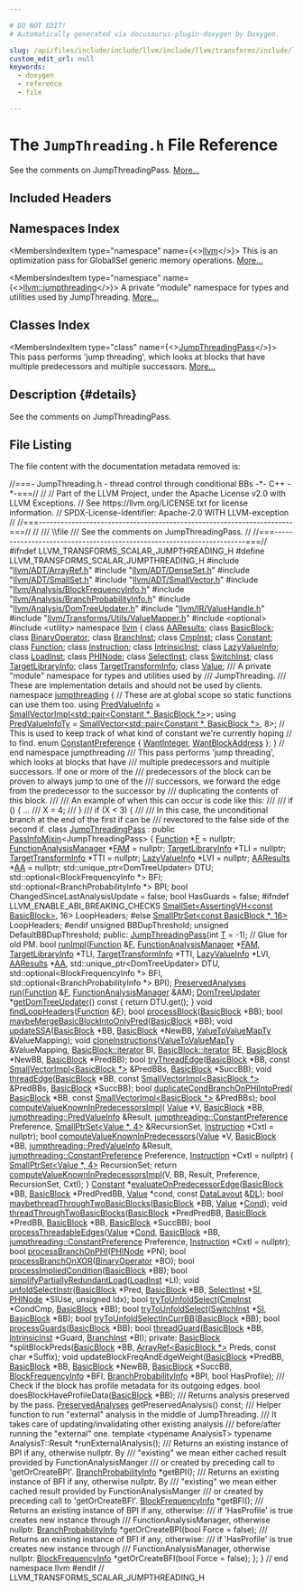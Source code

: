 ```yaml
---

# DO NOT EDIT!
# Automatically generated via docusaurus-plugin-doxygen by Doxygen.

slug: /api/files/include/include/llvm/include/llvm/transforms/include/llvm/transforms/scalar/jumpthreading-h
custom_edit_url: null
keywords:
  - doxygen
  - reference
  - file

---
```





# The `JumpThreading.h` File Reference

<DoxygenPage pluginConfig={pluginConfig}>

See the comments on JumpThreadingPass. <a href="#details">More...</a>

## Included Headers

<IncludesList>
<IncludesListItem
  filePath="llvm/ADT/ArrayRef.h"
  permalink="/docs/api/files/include/include/llvm/include/llvm/adt/arrayref-h"
  isLocal="true" />
<IncludesListItem
  filePath="llvm/ADT/DenseSet.h"
  permalink="/docs/api/files/include/include/llvm/include/llvm/adt/denseset-h"
  isLocal="true" />
<IncludesListItem
  filePath="llvm/ADT/SmallSet.h"
  permalink="/docs/api/files/include/include/llvm/include/llvm/adt/smallset-h"
  isLocal="true" />
<IncludesListItem
  filePath="llvm/ADT/SmallVector.h"
  permalink="/docs/api/files/include/include/llvm/include/llvm/adt/smallvector-h"
  isLocal="true" />
<IncludesListItem
  filePath="llvm/Analysis/BlockFrequencyInfo.h"
  permalink="/docs/api/files/include/include/llvm/include/llvm/analysis/blockfrequencyinfo-h"
  isLocal="true" />
<IncludesListItem
  filePath="llvm/Analysis/BranchProbabilityInfo.h"
  permalink="/docs/api/files/include/include/llvm/include/llvm/analysis/branchprobabilityinfo-h"
  isLocal="true" />
<IncludesListItem
  filePath="llvm/Analysis/DomTreeUpdater.h"
  permalink="/docs/api/files/include/include/llvm/include/llvm/analysis/domtreeupdater-h"
  isLocal="true" />
<IncludesListItem
  filePath="llvm/IR/ValueHandle.h"
  permalink="/docs/api/files/include/include/llvm/include/llvm/ir/valuehandle-h"
  isLocal="true" />
<IncludesListItem
  filePath="llvm/Transforms/Utils/ValueMapper.h"
  permalink="/docs/api/files/include/include/llvm/include/llvm/transforms/include/llvm/transforms/utils/valuemapper-h"
  isLocal="true" />
<IncludesListItem
  filePath="optional"
  permalink=""
  isLocal="false" />
<IncludesListItem
  filePath="utility"
  permalink=""
  isLocal="false" />
</IncludesList>

## Namespaces Index

<MembersIndex>

<MembersIndexItem
  type="namespace"
  name={<><a href="/docs/api/namespaces/llvm">llvm</a></>}>
This is an optimization pass for GlobalISel generic memory operations. <a href="/docs/api/namespaces/llvm/#details">More...</a>
</MembersIndexItem>

<MembersIndexItem
  type="namespace"
  name={<><a href="/docs/api/namespaces/llvm/jumpthreading">llvm::jumpthreading</a></>}>
A private &quot;module&quot; namespace for types and utilities used by JumpThreading. <a href="/docs/api/namespaces/llvm/jumpthreading/#details">More...</a>
</MembersIndexItem>

</MembersIndex>

## Classes Index

<MembersIndex>

<MembersIndexItem
  type="class"
  name={<><a href="/docs/api/classes/llvm/jumpthreadingpass">JumpThreadingPass</a></>}>
This pass performs &#39;jump threading&#39;, which looks at blocks that have multiple predecessors and multiple successors. <a href="/docs/api/classes/llvm/jumpthreadingpass/#details">More...</a>
</MembersIndexItem>

</MembersIndex>

## Description {#details}

See the comments on JumpThreadingPass.

## File Listing

The file content with the documentation metadata removed is:

<ProgramListing>

<Link id="l00001" /><CodeLine lineNumber="1"><Highlight kind="comment">//===- JumpThreading.h - thread control through conditional BBs -&#42;- C++ -&#42;-===//</Highlight><Highlight kind="normal"></Highlight></CodeLine>
<Link id="l00002" /><CodeLine lineNumber="2"><Highlight kind="normal"></Highlight><Highlight kind="comment">//</Highlight><Highlight kind="normal"></Highlight></CodeLine>
<Link id="l00003" /><CodeLine lineNumber="3"><Highlight kind="normal"></Highlight><Highlight kind="comment">// Part of the LLVM Project, under the Apache License v2.0 with LLVM Exceptions.</Highlight><Highlight kind="normal"></Highlight></CodeLine>
<Link id="l00004" /><CodeLine lineNumber="4"><Highlight kind="normal"></Highlight><Highlight kind="comment">// See https://llvm.org/LICENSE.txt for license information.</Highlight><Highlight kind="normal"></Highlight></CodeLine>
<Link id="l00005" /><CodeLine lineNumber="5"><Highlight kind="normal"></Highlight><Highlight kind="comment">// SPDX-License-Identifier: Apache-2.0 WITH LLVM-exception</Highlight><Highlight kind="normal"></Highlight></CodeLine>
<Link id="l00006" /><CodeLine lineNumber="6"><Highlight kind="normal"></Highlight><Highlight kind="comment">//</Highlight><Highlight kind="normal"></Highlight></CodeLine>
<Link id="l00007" /><CodeLine lineNumber="7"><Highlight kind="normal"></Highlight><Highlight kind="comment">//===----------------------------------------------------------------------===//</Highlight><Highlight kind="normal"></Highlight></CodeLine>
<Link id="l00008" /><CodeLine lineNumber="8"><Highlight kind="normal"></Highlight><Highlight kind="comment">//</Highlight><Highlight kind="comment"></Highlight></CodeLine>
<Link id="l00009" /><CodeLine lineNumber="9"><Highlight kind="comment">/// \\file</Highlight></CodeLine>
<Link id="l00010" /><CodeLine lineNumber="10"><Highlight kind="comment">/// See the comments on JumpThreadingPass.</Highlight><Highlight kind="normal"></Highlight></CodeLine>
<Link id="l00011" /><CodeLine lineNumber="11"><Highlight kind="normal"></Highlight><Highlight kind="comment">//</Highlight><Highlight kind="normal"></Highlight></CodeLine>
<Link id="l00012" /><CodeLine lineNumber="12"><Highlight kind="normal"></Highlight><Highlight kind="comment">//===----------------------------------------------------------------------===//</Highlight><Highlight kind="normal"></Highlight></CodeLine>
<Link id="l00013" /><CodeLine lineNumber="13"><Highlight kind="normal"></Highlight></CodeLine>
<Link id="l00014" /><CodeLine lineNumber="14"><Highlight kind="normal"></Highlight><Highlight kind="preprocessor">#ifndef LLVM&#95;TRANSFORMS&#95;SCALAR&#95;JUMPTHREADING&#95;H</Highlight><Highlight kind="normal"></Highlight></CodeLine>
<Link id="l00015" /><CodeLine lineNumber="15"><Highlight kind="normal"></Highlight><Highlight kind="preprocessor">#define LLVM&#95;TRANSFORMS&#95;SCALAR&#95;JUMPTHREADING&#95;H</Highlight><Highlight kind="normal"></Highlight></CodeLine>
<Link id="l00016" /><CodeLine lineNumber="16"><Highlight kind="normal"></Highlight></CodeLine>
<Link id="l00017" /><CodeLine lineNumber="17"><Highlight kind="normal"></Highlight><Highlight kind="preprocessor">#include &quot;<a href="/docs/api/files/include/include/llvm/include/llvm/adt/arrayref-h">llvm/ADT/ArrayRef.h</a>&quot;</Highlight><Highlight kind="normal"></Highlight></CodeLine>
<Link id="l00018" /><CodeLine lineNumber="18"><Highlight kind="normal"></Highlight><Highlight kind="preprocessor">#include &quot;<a href="/docs/api/files/include/include/llvm/include/llvm/adt/denseset-h">llvm/ADT/DenseSet.h</a>&quot;</Highlight><Highlight kind="normal"></Highlight></CodeLine>
<Link id="l00019" /><CodeLine lineNumber="19"><Highlight kind="normal"></Highlight><Highlight kind="preprocessor">#include &quot;<a href="/docs/api/files/include/include/llvm/include/llvm/adt/smallset-h">llvm/ADT/SmallSet.h</a>&quot;</Highlight><Highlight kind="normal"></Highlight></CodeLine>
<Link id="l00020" /><CodeLine lineNumber="20"><Highlight kind="normal"></Highlight><Highlight kind="preprocessor">#include &quot;<a href="/docs/api/files/include/include/llvm/include/llvm/adt/smallvector-h">llvm/ADT/SmallVector.h</a>&quot;</Highlight><Highlight kind="normal"></Highlight></CodeLine>
<Link id="l00021" /><CodeLine lineNumber="21"><Highlight kind="normal"></Highlight><Highlight kind="preprocessor">#include &quot;<a href="/docs/api/files/include/include/llvm/include/llvm/analysis/blockfrequencyinfo-h">llvm/Analysis/BlockFrequencyInfo.h</a>&quot;</Highlight><Highlight kind="normal"></Highlight></CodeLine>
<Link id="l00022" /><CodeLine lineNumber="22"><Highlight kind="normal"></Highlight><Highlight kind="preprocessor">#include &quot;<a href="/docs/api/files/include/include/llvm/include/llvm/analysis/branchprobabilityinfo-h">llvm/Analysis/BranchProbabilityInfo.h</a>&quot;</Highlight><Highlight kind="normal"></Highlight></CodeLine>
<Link id="l00023" /><CodeLine lineNumber="23"><Highlight kind="normal"></Highlight><Highlight kind="preprocessor">#include &quot;<a href="/docs/api/files/include/include/llvm/include/llvm/analysis/domtreeupdater-h">llvm/Analysis/DomTreeUpdater.h</a>&quot;</Highlight><Highlight kind="normal"></Highlight></CodeLine>
<Link id="l00024" /><CodeLine lineNumber="24"><Highlight kind="normal"></Highlight><Highlight kind="preprocessor">#include &quot;<a href="/docs/api/files/include/include/llvm/include/llvm/ir/valuehandle-h">llvm/IR/ValueHandle.h</a>&quot;</Highlight><Highlight kind="normal"></Highlight></CodeLine>
<Link id="l00025" /><CodeLine lineNumber="25"><Highlight kind="normal"></Highlight><Highlight kind="preprocessor">#include &quot;<a href="/docs/api/files/include/include/llvm/include/llvm/transforms/include/llvm/transforms/utils/valuemapper-h">llvm/Transforms/Utils/ValueMapper.h</a>&quot;</Highlight><Highlight kind="normal"></Highlight></CodeLine>
<Link id="l00026" /><CodeLine lineNumber="26"><Highlight kind="normal"></Highlight><Highlight kind="preprocessor">#include &lt;optional&gt;</Highlight><Highlight kind="normal"></Highlight></CodeLine>
<Link id="l00027" /><CodeLine lineNumber="27"><Highlight kind="normal"></Highlight><Highlight kind="preprocessor">#include &lt;utility&gt;</Highlight><Highlight kind="normal"></Highlight></CodeLine>
<Link id="l00028" /><CodeLine lineNumber="28"><Highlight kind="normal"></Highlight></CodeLine>
<Link id="l00029" /><CodeLine lineNumber="29"><Highlight kind="normal"></Highlight><Highlight kind="keyword">namespace </Highlight><Highlight kind="normal"><a href="/docs/api/namespaces/llvm">llvm</a> &#123;</Highlight></CodeLine>
<Link id="l00030" /><CodeLine lineNumber="30"><Highlight kind="normal"></Highlight></CodeLine>
<Link id="l00031" /><CodeLine lineNumber="31"><Highlight kind="normal"></Highlight><Highlight kind="keyword">class </Highlight><Highlight kind="normal"><a href="/docs/api/classes/llvm/aaresults">AAResults</a>;</Highlight></CodeLine>
<Link id="l00032" /><CodeLine lineNumber="32"><Highlight kind="normal"></Highlight><Highlight kind="keyword">class </Highlight><Highlight kind="normal"><a href="/docs/api/classes/llvm/basicblock">BasicBlock</a>;</Highlight></CodeLine>
<Link id="l00033" /><CodeLine lineNumber="33"><Highlight kind="normal"></Highlight><Highlight kind="keyword">class </Highlight><Highlight kind="normal"><a href="/docs/api/classes/llvm/binaryoperator">BinaryOperator</a>;</Highlight></CodeLine>
<Link id="l00034" /><CodeLine lineNumber="34"><Highlight kind="normal"></Highlight><Highlight kind="keyword">class </Highlight><Highlight kind="normal"><a href="/docs/api/classes/llvm/branchinst">BranchInst</a>;</Highlight></CodeLine>
<Link id="l00035" /><CodeLine lineNumber="35"><Highlight kind="normal"></Highlight><Highlight kind="keyword">class </Highlight><Highlight kind="normal"><a href="/docs/api/classes/llvm/cmpinst">CmpInst</a>;</Highlight></CodeLine>
<Link id="l00036" /><CodeLine lineNumber="36"><Highlight kind="normal"></Highlight><Highlight kind="keyword">class </Highlight><Highlight kind="normal"><a href="/docs/api/classes/llvm/constant">Constant</a>;</Highlight></CodeLine>
<Link id="l00037" /><CodeLine lineNumber="37"><Highlight kind="normal"></Highlight><Highlight kind="keyword">class </Highlight><Highlight kind="normal"><a href="/docs/api/classes/llvm/function">Function</a>;</Highlight></CodeLine>
<Link id="l00038" /><CodeLine lineNumber="38"><Highlight kind="normal"></Highlight><Highlight kind="keyword">class </Highlight><Highlight kind="normal"><a href="/docs/api/classes/llvm/instruction">Instruction</a>;</Highlight></CodeLine>
<Link id="l00039" /><CodeLine lineNumber="39"><Highlight kind="normal"></Highlight><Highlight kind="keyword">class </Highlight><Highlight kind="normal"><a href="/docs/api/classes/llvm/intrinsicinst">IntrinsicInst</a>;</Highlight></CodeLine>
<Link id="l00040" /><CodeLine lineNumber="40"><Highlight kind="normal"></Highlight><Highlight kind="keyword">class </Highlight><Highlight kind="normal"><a href="/docs/api/classes/llvm/lazyvalueinfo">LazyValueInfo</a>;</Highlight></CodeLine>
<Link id="l00041" /><CodeLine lineNumber="41"><Highlight kind="normal"></Highlight><Highlight kind="keyword">class </Highlight><Highlight kind="normal"><a href="/docs/api/classes/llvm/loadinst">LoadInst</a>;</Highlight></CodeLine>
<Link id="l00042" /><CodeLine lineNumber="42"><Highlight kind="normal"></Highlight><Highlight kind="keyword">class </Highlight><Highlight kind="normal"><a href="/docs/api/classes/llvm/phinode">PHINode</a>;</Highlight></CodeLine>
<Link id="l00043" /><CodeLine lineNumber="43"><Highlight kind="normal"></Highlight><Highlight kind="keyword">class </Highlight><Highlight kind="normal"><a href="/docs/api/classes/llvm/selectinst">SelectInst</a>;</Highlight></CodeLine>
<Link id="l00044" /><CodeLine lineNumber="44"><Highlight kind="normal"></Highlight><Highlight kind="keyword">class </Highlight><Highlight kind="normal"><a href="/docs/api/classes/llvm/switchinst">SwitchInst</a>;</Highlight></CodeLine>
<Link id="l00045" /><CodeLine lineNumber="45"><Highlight kind="normal"></Highlight><Highlight kind="keyword">class </Highlight><Highlight kind="normal"><a href="/docs/api/classes/llvm/targetlibraryinfo">TargetLibraryInfo</a>;</Highlight></CodeLine>
<Link id="l00046" /><CodeLine lineNumber="46"><Highlight kind="normal"></Highlight><Highlight kind="keyword">class </Highlight><Highlight kind="normal"><a href="/docs/api/classes/llvm/targettransforminfo">TargetTransformInfo</a>;</Highlight></CodeLine>
<Link id="l00047" /><CodeLine lineNumber="47"><Highlight kind="normal"></Highlight><Highlight kind="keyword">class </Highlight><Highlight kind="normal"><a href="/docs/api/classes/llvm/value">Value</a>;</Highlight></CodeLine>
<Link id="l00048" /><CodeLine lineNumber="48"><Highlight kind="normal"></Highlight><Highlight kind="comment"></Highlight></CodeLine>
<Link id="l00049" /><CodeLine lineNumber="49"><Highlight kind="comment">/// A private &quot;module&quot; namespace for types and utilities used by</Highlight></CodeLine>
<Link id="l00050" /><CodeLine lineNumber="50"><Highlight kind="comment">/// JumpThreading.</Highlight></CodeLine>
<Link id="l00051" /><CodeLine lineNumber="51"><Highlight kind="comment">/// These are implementation details and should not be used by clients.</Highlight><Highlight kind="normal"></Highlight></CodeLine>
<Link id="l00052" /><CodeLine lineNumber="52" lineLink="/docs/api/namespaces/llvm/jumpthreading"><Highlight kind="normal"></Highlight><Highlight kind="keyword">namespace </Highlight><Highlight kind="normal"><a href="/docs/api/namespaces/llvm/jumpthreading">jumpthreading</a> &#123;</Highlight></CodeLine>
<Link id="l00053" /><CodeLine lineNumber="53"><Highlight kind="normal"></Highlight></CodeLine>
<Link id="l00054" /><CodeLine lineNumber="54"><Highlight kind="normal"></Highlight><Highlight kind="comment">// These are at global scope so static functions can use them too.</Highlight><Highlight kind="normal"></Highlight></CodeLine>
<Link id="l00055" /><CodeLine lineNumber="55" lineLink="/docs/api/namespaces/llvm/jumpthreading/#a7f5ace88163fa52d6a28d0bb1832755d"><Highlight kind="normal"></Highlight><Highlight kind="keyword">using </Highlight><Highlight kind="normal"><a href="/docs/api/namespaces/llvm/jumpthreading/#a7f5ace88163fa52d6a28d0bb1832755d">PredValueInfo</a> = <a href="/docs/api/classes/llvm/smallvectorimpl">SmallVectorImpl&lt;std::pair&lt;Constant &#42;, BasicBlock &#42;&gt;</a>&gt;;</Highlight></CodeLine>
<Link id="l00056" /><CodeLine lineNumber="56" lineLink="/docs/api/namespaces/llvm/jumpthreading/#a310d384c91fa9546bfe564901c38345b"><Highlight kind="normal"></Highlight><Highlight kind="keyword">using </Highlight><Highlight kind="normal"><a href="/docs/api/namespaces/llvm/jumpthreading/#a310d384c91fa9546bfe564901c38345b">PredValueInfoTy</a> = <a href="/docs/api/classes/llvm/smallvector">SmallVector&lt;std::pair&lt;Constant &#42;, BasicBlock &#42;&gt;</a>, 8&gt;;</Highlight></CodeLine>
<Link id="l00057" /><CodeLine lineNumber="57"><Highlight kind="normal"></Highlight></CodeLine>
<Link id="l00058" /><CodeLine lineNumber="58"><Highlight kind="normal"></Highlight><Highlight kind="comment">// This is used to keep track of what kind of constant we&#39;re currently hoping</Highlight><Highlight kind="normal"></Highlight></CodeLine>
<Link id="l00059" /><CodeLine lineNumber="59"><Highlight kind="normal"></Highlight><Highlight kind="comment">// to find.</Highlight><Highlight kind="normal"></Highlight></CodeLine>
<Link id="l00060" /><CodeLine lineNumber="60" lineLink="/docs/api/namespaces/llvm/jumpthreading/#a7bd584a1977827b11c76096bebbb38a0"><Highlight kind="normal"></Highlight><Highlight kind="keyword">enum</Highlight><Highlight kind="normal"> <a href="/docs/api/namespaces/llvm/jumpthreading/#a7bd584a1977827b11c76096bebbb38a0">ConstantPreference</a> &#123; <a href="/docs/api/namespaces/llvm/jumpthreading/#a7bd584a1977827b11c76096bebbb38a0ae706b769cc98b156d9e22dfbac8aa62b">WantInteger</a>, <a href="/docs/api/namespaces/llvm/jumpthreading/#a7bd584a1977827b11c76096bebbb38a0a14d7faebe69e48290ea9c8aa9a0b40fc">WantBlockAddress</a> &#125;;</Highlight></CodeLine>
<Link id="l00061" /><CodeLine lineNumber="61"><Highlight kind="normal"></Highlight></CodeLine>
<Link id="l00062" /><CodeLine lineNumber="62"><Highlight kind="normal">&#125; </Highlight><Highlight kind="comment">// end namespace jumpthreading</Highlight><Highlight kind="normal"></Highlight></CodeLine>
<Link id="l00063" /><CodeLine lineNumber="63"><Highlight kind="normal"></Highlight><Highlight kind="comment"></Highlight></CodeLine>
<Link id="l00064" /><CodeLine lineNumber="64"><Highlight kind="comment">/// This pass performs &#39;jump threading&#39;, which looks at blocks that have</Highlight></CodeLine>
<Link id="l00065" /><CodeLine lineNumber="65"><Highlight kind="comment">/// multiple predecessors and multiple successors.  If one or more of the</Highlight></CodeLine>
<Link id="l00066" /><CodeLine lineNumber="66"><Highlight kind="comment">/// predecessors of the block can be proven to always jump to one of the</Highlight></CodeLine>
<Link id="l00067" /><CodeLine lineNumber="67"><Highlight kind="comment">/// successors, we forward the edge from the predecessor to the successor by</Highlight></CodeLine>
<Link id="l00068" /><CodeLine lineNumber="68"><Highlight kind="comment">/// duplicating the contents of this block.</Highlight></CodeLine>
<Link id="l00069" /><CodeLine lineNumber="69"><Highlight kind="comment">///</Highlight></CodeLine>
<Link id="l00070" /><CodeLine lineNumber="70"><Highlight kind="comment">/// An example of when this can occur is code like this:</Highlight></CodeLine>
<Link id="l00071" /><CodeLine lineNumber="71"><Highlight kind="comment">///</Highlight></CodeLine>
<Link id="l00072" /><CodeLine lineNumber="72"><Highlight kind="comment">///   if () &#123; ...</Highlight></CodeLine>
<Link id="l00073" /><CodeLine lineNumber="73"><Highlight kind="comment">///     X = 4;</Highlight></CodeLine>
<Link id="l00074" /><CodeLine lineNumber="74"><Highlight kind="comment">///   &#125;</Highlight></CodeLine>
<Link id="l00075" /><CodeLine lineNumber="75"><Highlight kind="comment">///   if (X &lt; 3) &#123;</Highlight></CodeLine>
<Link id="l00076" /><CodeLine lineNumber="76"><Highlight kind="comment">///</Highlight></CodeLine>
<Link id="l00077" /><CodeLine lineNumber="77"><Highlight kind="comment">/// In this case, the unconditional branch at the end of the first if can be</Highlight></CodeLine>
<Link id="l00078" /><CodeLine lineNumber="78"><Highlight kind="comment">/// revectored to the false side of the second if.</Highlight><Highlight kind="normal"></Highlight></CodeLine>
<Link id="l00079" /><CodeLine lineNumber="79" lineLink="/docs/api/classes/llvm/jumpthreadingpass"><Highlight kind="normal"></Highlight><Highlight kind="keyword">class </Highlight><Highlight kind="normal"><a href="/docs/api/classes/llvm/jumpthreadingpass/#a3cd21bd06a36557dd863c554b7b10205">JumpThreadingPass</a> : </Highlight><Highlight kind="keyword">public</Highlight><Highlight kind="normal"> <a href="/docs/api/structs/llvm/passinfomixin">PassInfoMixin</a>&lt;JumpThreadingPass&gt; &#123;</Highlight></CodeLine>
<Link id="l00080" /><CodeLine lineNumber="80"><Highlight kind="normal">  <a href="/docs/api/classes/llvm/function">Function</a> &#42;<a href="/docs/api/files/lib/lib/support/md5-cpp/#a96d73bbd7af15cb1fc38c3f4a3bd82e9">F</a> = </Highlight><Highlight kind="keyword">nullptr</Highlight><Highlight kind="normal">;</Highlight></CodeLine>
<Link id="l00081" /><CodeLine lineNumber="81"><Highlight kind="normal">  <a href="/docs/api/namespaces/llvm/#adce09a5a0de0e3177eb00e932734af2f">FunctionAnalysisManager</a> &#42;<a href="/docs/api/files/lib/lib/passes/passbuilderbindings-cpp/#a83c7e5ca51099e4efa895791a02fb0ed">FAM</a> = </Highlight><Highlight kind="keyword">nullptr</Highlight><Highlight kind="normal">;</Highlight></CodeLine>
<Link id="l00082" /><CodeLine lineNumber="82"><Highlight kind="normal">  <a href="/docs/api/classes/llvm/targetlibraryinfo">TargetLibraryInfo</a> &#42;TLI = </Highlight><Highlight kind="keyword">nullptr</Highlight><Highlight kind="normal">;</Highlight></CodeLine>
<Link id="l00083" /><CodeLine lineNumber="83"><Highlight kind="normal">  <a href="/docs/api/classes/llvm/targettransforminfo">TargetTransformInfo</a> &#42;TTI = </Highlight><Highlight kind="keyword">nullptr</Highlight><Highlight kind="normal">;</Highlight></CodeLine>
<Link id="l00084" /><CodeLine lineNumber="84"><Highlight kind="normal">  <a href="/docs/api/classes/llvm/lazyvalueinfo">LazyValueInfo</a> &#42;LVI = </Highlight><Highlight kind="keyword">nullptr</Highlight><Highlight kind="normal">;</Highlight></CodeLine>
<Link id="l00085" /><CodeLine lineNumber="85"><Highlight kind="normal">  <a href="/docs/api/classes/llvm/aaresults">AAResults</a> &#42;<a href="/docs/api/namespaces/llvm/aa">AA</a> = </Highlight><Highlight kind="keyword">nullptr</Highlight><Highlight kind="normal">;</Highlight></CodeLine>
<Link id="l00086" /><CodeLine lineNumber="86"><Highlight kind="normal">  std::unique&#95;ptr&lt;DomTreeUpdater&gt; DTU;</Highlight></CodeLine>
<Link id="l00087" /><CodeLine lineNumber="87"><Highlight kind="normal">  std::optional&lt;BlockFrequencyInfo &#42;&gt; BFI;</Highlight></CodeLine>
<Link id="l00088" /><CodeLine lineNumber="88"><Highlight kind="normal">  std::optional&lt;BranchProbabilityInfo &#42;&gt; BPI;</Highlight></CodeLine>
<Link id="l00089" /><CodeLine lineNumber="89"><Highlight kind="normal">  </Highlight><Highlight kind="keywordtype">bool</Highlight><Highlight kind="normal"> ChangedSinceLastAnalysisUpdate = </Highlight><Highlight kind="keyword">false</Highlight><Highlight kind="normal">;</Highlight></CodeLine>
<Link id="l00090" /><CodeLine lineNumber="90"><Highlight kind="normal">  </Highlight><Highlight kind="keywordtype">bool</Highlight><Highlight kind="normal"> HasGuards = </Highlight><Highlight kind="keyword">false</Highlight><Highlight kind="normal">;</Highlight></CodeLine>
<Link id="l00091" /><CodeLine lineNumber="91"><Highlight kind="normal"></Highlight><Highlight kind="preprocessor">#ifndef LLVM&#95;ENABLE&#95;ABI&#95;BREAKING&#95;CHECKS</Highlight><Highlight kind="normal"></Highlight></CodeLine>
<Link id="l00092" /><CodeLine lineNumber="92"><Highlight kind="normal">  <a href="/docs/api/classes/llvm/smallset">SmallSet&lt;AssertingVH&lt;const BasicBlock&gt;</a>, 16&gt; LoopHeaders;</Highlight></CodeLine>
<Link id="l00093" /><CodeLine lineNumber="93"><Highlight kind="normal"></Highlight><Highlight kind="preprocessor">#else</Highlight><Highlight kind="normal"></Highlight></CodeLine>
<Link id="l00094" /><CodeLine lineNumber="94"><Highlight kind="normal">  <a href="/docs/api/classes/llvm/smallptrset">SmallPtrSet&lt;const BasicBlock &#42;, 16&gt;</a> LoopHeaders;</Highlight></CodeLine>
<Link id="l00095" /><CodeLine lineNumber="95"><Highlight kind="normal"></Highlight><Highlight kind="preprocessor">#endif</Highlight><Highlight kind="normal"></Highlight></CodeLine>
<Link id="l00096" /><CodeLine lineNumber="96"><Highlight kind="normal"></Highlight></CodeLine>
<Link id="l00097" /><CodeLine lineNumber="97"><Highlight kind="normal">  </Highlight><Highlight kind="keywordtype">unsigned</Highlight><Highlight kind="normal"> BBDupThreshold;</Highlight></CodeLine>
<Link id="l00098" /><CodeLine lineNumber="98"><Highlight kind="normal">  </Highlight><Highlight kind="keywordtype">unsigned</Highlight><Highlight kind="normal"> DefaultBBDupThreshold;</Highlight></CodeLine>
<Link id="l00099" /><CodeLine lineNumber="99"><Highlight kind="normal"></Highlight></CodeLine>
<Link id="l00100" /><CodeLine lineNumber="100"><Highlight kind="normal"></Highlight><Highlight kind="keyword">public</Highlight><Highlight kind="normal">:</Highlight></CodeLine>
<Link id="l00101" /><CodeLine lineNumber="101"><Highlight kind="normal">  <a href="/docs/api/classes/llvm/jumpthreadingpass/#a3cd21bd06a36557dd863c554b7b10205">JumpThreadingPass</a>(</Highlight><Highlight kind="keywordtype">int</Highlight><Highlight kind="normal"> <a href="/docs/api/files/lib/lib/target/lib/target/mips/mips16isellowering-cpp/#a0acb682b8260ab1c60b918599864e2e5">T</a> = -1);</Highlight></CodeLine>
<Link id="l00102" /><CodeLine lineNumber="102"><Highlight kind="normal"></Highlight></CodeLine>
<Link id="l00103" /><CodeLine lineNumber="103"><Highlight kind="normal">  </Highlight><Highlight kind="comment">// Glue for old PM.</Highlight><Highlight kind="normal"></Highlight></CodeLine>
<Link id="l00104" /><CodeLine lineNumber="104"><Highlight kind="normal">  </Highlight><Highlight kind="keywordtype">bool</Highlight><Highlight kind="normal"> <a href="/docs/api/classes/llvm/jumpthreadingpass/#a5b6fe6d57aa5475337994b0daec8cc54">runImpl</a>(<a href="/docs/api/classes/llvm/function">Function</a> &amp;<a href="/docs/api/files/lib/lib/support/md5-cpp/#a96d73bbd7af15cb1fc38c3f4a3bd82e9">F</a>, <a href="/docs/api/namespaces/llvm/#adce09a5a0de0e3177eb00e932734af2f">FunctionAnalysisManager</a> &#42;<a href="/docs/api/files/lib/lib/passes/passbuilderbindings-cpp/#a83c7e5ca51099e4efa895791a02fb0ed">FAM</a>,</Highlight></CodeLine>
<Link id="l00105" /><CodeLine lineNumber="105"><Highlight kind="normal">               <a href="/docs/api/classes/llvm/targetlibraryinfo">TargetLibraryInfo</a> &#42;TLI, <a href="/docs/api/classes/llvm/targettransforminfo">TargetTransformInfo</a> &#42;TTI,</Highlight></CodeLine>
<Link id="l00106" /><CodeLine lineNumber="106"><Highlight kind="normal">               <a href="/docs/api/classes/llvm/lazyvalueinfo">LazyValueInfo</a> &#42;LVI, <a href="/docs/api/classes/llvm/aaresults">AAResults</a> &#42;<a href="/docs/api/namespaces/llvm/aa">AA</a>,</Highlight></CodeLine>
<Link id="l00107" /><CodeLine lineNumber="107"><Highlight kind="normal">               std::unique&#95;ptr&lt;DomTreeUpdater&gt; DTU,</Highlight></CodeLine>
<Link id="l00108" /><CodeLine lineNumber="108"><Highlight kind="normal">               std::optional&lt;BlockFrequencyInfo &#42;&gt; BFI,</Highlight></CodeLine>
<Link id="l00109" /><CodeLine lineNumber="109"><Highlight kind="normal">               std::optional&lt;BranchProbabilityInfo &#42;&gt; BPI);</Highlight></CodeLine>
<Link id="l00110" /><CodeLine lineNumber="110"><Highlight kind="normal"></Highlight></CodeLine>
<Link id="l00111" /><CodeLine lineNumber="111"><Highlight kind="normal">  <a href="/docs/api/classes/llvm/preservedanalyses">PreservedAnalyses</a> <a href="/docs/api/classes/llvm/jumpthreadingpass/#a48dd43ef05b66261790497edbdac92d9">run</a>(<a href="/docs/api/classes/llvm/function">Function</a> &amp;<a href="/docs/api/files/lib/lib/support/md5-cpp/#a96d73bbd7af15cb1fc38c3f4a3bd82e9">F</a>, <a href="/docs/api/namespaces/llvm/#adce09a5a0de0e3177eb00e932734af2f">FunctionAnalysisManager</a> &amp;AM);</Highlight></CodeLine>
<Link id="l00112" /><CodeLine lineNumber="112"><Highlight kind="normal"></Highlight></CodeLine>
<Link id="l00113" /><CodeLine lineNumber="113" lineLink="/docs/api/classes/llvm/jumpthreadingpass/#a83a7d77e1a11d106eb7e583f5e33f745"><Highlight kind="normal">  <a href="/docs/api/classes/llvm/domtreeupdater">DomTreeUpdater</a> &#42;<a href="/docs/api/classes/llvm/jumpthreadingpass/#a83a7d77e1a11d106eb7e583f5e33f745">getDomTreeUpdater</a>()</Highlight><Highlight kind="keyword"> const </Highlight><Highlight kind="normal">&#123; </Highlight><Highlight kind="keywordflow">return</Highlight><Highlight kind="normal"> DTU.get(); &#125;</Highlight></CodeLine>
<Link id="l00114" /><CodeLine lineNumber="114"><Highlight kind="normal">  </Highlight><Highlight kind="keywordtype">void</Highlight><Highlight kind="normal"> <a href="/docs/api/classes/llvm/jumpthreadingpass/#a29e73c6c256c3fbdd7dacf8095210d5b">findLoopHeaders</a>(<a href="/docs/api/classes/llvm/function">Function</a> &amp;<a href="/docs/api/files/lib/lib/support/md5-cpp/#a96d73bbd7af15cb1fc38c3f4a3bd82e9">F</a>);</Highlight></CodeLine>
<Link id="l00115" /><CodeLine lineNumber="115"><Highlight kind="normal">  </Highlight><Highlight kind="keywordtype">bool</Highlight><Highlight kind="normal"> <a href="/docs/api/classes/llvm/jumpthreadingpass/#abbc2deb942b00a9d0d19a6613e374168">processBlock</a>(<a href="/docs/api/classes/llvm/basicblock">BasicBlock</a> &#42;BB);</Highlight></CodeLine>
<Link id="l00116" /><CodeLine lineNumber="116"><Highlight kind="normal">  </Highlight><Highlight kind="keywordtype">bool</Highlight><Highlight kind="normal"> <a href="/docs/api/classes/llvm/jumpthreadingpass/#a30207ff92cc09d50e4f6e188de0f59ed">maybeMergeBasicBlockIntoOnlyPred</a>(<a href="/docs/api/classes/llvm/basicblock">BasicBlock</a> &#42;BB);</Highlight></CodeLine>
<Link id="l00117" /><CodeLine lineNumber="117"><Highlight kind="normal">  </Highlight><Highlight kind="keywordtype">void</Highlight><Highlight kind="normal"> <a href="/docs/api/classes/llvm/jumpthreadingpass/#a26d6acb7d8248e5d25f190b5d8fecbd3">updateSSA</a>(<a href="/docs/api/classes/llvm/basicblock">BasicBlock</a> &#42;BB, <a href="/docs/api/classes/llvm/basicblock">BasicBlock</a> &#42;NewBB,</Highlight></CodeLine>
<Link id="l00118" /><CodeLine lineNumber="118"><Highlight kind="normal">                 <a href="/docs/api/namespaces/llvm/#abf0f52ae29f87b5e0f2b95ff961cdae1">ValueToValueMapTy</a> &amp;ValueMapping);</Highlight></CodeLine>
<Link id="l00119" /><CodeLine lineNumber="119"><Highlight kind="normal">  </Highlight><Highlight kind="keywordtype">void</Highlight><Highlight kind="normal"> <a href="/docs/api/classes/llvm/jumpthreadingpass/#a44f91224211f7d2538f311f9a916264d">cloneInstructions</a>(<a href="/docs/api/namespaces/llvm/#abf0f52ae29f87b5e0f2b95ff961cdae1">ValueToValueMapTy</a> &amp;ValueMapping,</Highlight></CodeLine>
<Link id="l00120" /><CodeLine lineNumber="120"><Highlight kind="normal">                         <a href="/docs/api/classes/llvm/basicblock/#a98c0a84a5dfa8bce341c829709f171e5">BasicBlock::iterator</a> BI, <a href="/docs/api/classes/llvm/basicblock/#a98c0a84a5dfa8bce341c829709f171e5">BasicBlock::iterator</a> BE,</Highlight></CodeLine>
<Link id="l00121" /><CodeLine lineNumber="121"><Highlight kind="normal">                         <a href="/docs/api/classes/llvm/basicblock">BasicBlock</a> &#42;NewBB, <a href="/docs/api/classes/llvm/basicblock">BasicBlock</a> &#42;PredBB);</Highlight></CodeLine>
<Link id="l00122" /><CodeLine lineNumber="122"><Highlight kind="normal">  </Highlight><Highlight kind="keywordtype">bool</Highlight><Highlight kind="normal"> <a href="/docs/api/classes/llvm/jumpthreadingpass/#ad67aa9d5f2effed17239ab3fad098999">tryThreadEdge</a>(<a href="/docs/api/classes/llvm/basicblock">BasicBlock</a> &#42;BB,</Highlight></CodeLine>
<Link id="l00123" /><CodeLine lineNumber="123"><Highlight kind="normal">                     </Highlight><Highlight kind="keyword">const</Highlight><Highlight kind="normal"> <a href="/docs/api/classes/llvm/smallvectorimpl">SmallVectorImpl&lt;BasicBlock &#42;&gt;</a> &amp;PredBBs,</Highlight></CodeLine>
<Link id="l00124" /><CodeLine lineNumber="124"><Highlight kind="normal">                     <a href="/docs/api/classes/llvm/basicblock">BasicBlock</a> &#42;SuccBB);</Highlight></CodeLine>
<Link id="l00125" /><CodeLine lineNumber="125"><Highlight kind="normal">  </Highlight><Highlight kind="keywordtype">void</Highlight><Highlight kind="normal"> <a href="/docs/api/classes/llvm/jumpthreadingpass/#afe4c82c6f42e62e67ce856488751517d">threadEdge</a>(<a href="/docs/api/classes/llvm/basicblock">BasicBlock</a> &#42;BB, </Highlight><Highlight kind="keyword">const</Highlight><Highlight kind="normal"> <a href="/docs/api/classes/llvm/smallvectorimpl">SmallVectorImpl&lt;BasicBlock &#42;&gt;</a> &amp;PredBBs,</Highlight></CodeLine>
<Link id="l00126" /><CodeLine lineNumber="126"><Highlight kind="normal">                  <a href="/docs/api/classes/llvm/basicblock">BasicBlock</a> &#42;SuccBB);</Highlight></CodeLine>
<Link id="l00127" /><CodeLine lineNumber="127"><Highlight kind="normal">  </Highlight><Highlight kind="keywordtype">bool</Highlight><Highlight kind="normal"> <a href="/docs/api/classes/llvm/jumpthreadingpass/#ac14ea98bd0e870e467ae0ddc75a9fa87">duplicateCondBranchOnPHIIntoPred</a>(</Highlight></CodeLine>
<Link id="l00128" /><CodeLine lineNumber="128"><Highlight kind="normal">      <a href="/docs/api/classes/llvm/basicblock">BasicBlock</a> &#42;BB, </Highlight><Highlight kind="keyword">const</Highlight><Highlight kind="normal"> <a href="/docs/api/classes/llvm/smallvectorimpl">SmallVectorImpl&lt;BasicBlock &#42;&gt;</a> &amp;PredBBs);</Highlight></CodeLine>
<Link id="l00129" /><CodeLine lineNumber="129"><Highlight kind="normal"></Highlight></CodeLine>
<Link id="l00130" /><CodeLine lineNumber="130"><Highlight kind="normal">  </Highlight><Highlight kind="keywordtype">bool</Highlight><Highlight kind="normal"> <a href="/docs/api/classes/llvm/jumpthreadingpass/#a7524dbb403a24e9e73d4bca80baa768d">computeValueKnownInPredecessorsImpl</a>(</Highlight></CodeLine>
<Link id="l00131" /><CodeLine lineNumber="131"><Highlight kind="normal">      <a href="/docs/api/classes/llvm/value">Value</a> &#42;V, <a href="/docs/api/classes/llvm/basicblock">BasicBlock</a> &#42;BB, <a href="/docs/api/namespaces/llvm/jumpthreading/#a7f5ace88163fa52d6a28d0bb1832755d">jumpthreading::PredValueInfo</a> &amp;Result,</Highlight></CodeLine>
<Link id="l00132" /><CodeLine lineNumber="132"><Highlight kind="normal">      <a href="/docs/api/namespaces/llvm/jumpthreading/#a7bd584a1977827b11c76096bebbb38a0">jumpthreading::ConstantPreference</a> Preference,</Highlight></CodeLine>
<Link id="l00133" /><CodeLine lineNumber="133"><Highlight kind="normal">      <a href="/docs/api/classes/llvm/smallptrset">SmallPtrSet&lt;Value &#42;, 4&gt;</a> &amp;RecursionSet, <a href="/docs/api/classes/llvm/instruction">Instruction</a> &#42;CxtI = </Highlight><Highlight kind="keyword">nullptr</Highlight><Highlight kind="normal">);</Highlight></CodeLine>
<Link id="l00134" /><CodeLine lineNumber="134"><Highlight kind="normal">  </Highlight><Highlight kind="keywordtype">bool</Highlight><Highlight kind="normal"></Highlight></CodeLine>
<Link id="l00135" /><CodeLine lineNumber="135" lineLink="/docs/api/classes/llvm/jumpthreadingpass/#a28dad71829aab0b3840ba905a138a009"><Highlight kind="normal">  <a href="/docs/api/classes/llvm/jumpthreadingpass/#a28dad71829aab0b3840ba905a138a009">computeValueKnownInPredecessors</a>(<a href="/docs/api/classes/llvm/value">Value</a> &#42;V, <a href="/docs/api/classes/llvm/basicblock">BasicBlock</a> &#42;BB,</Highlight></CodeLine>
<Link id="l00136" /><CodeLine lineNumber="136"><Highlight kind="normal">                                  <a href="/docs/api/namespaces/llvm/jumpthreading/#a7f5ace88163fa52d6a28d0bb1832755d">jumpthreading::PredValueInfo</a> &amp;Result,</Highlight></CodeLine>
<Link id="l00137" /><CodeLine lineNumber="137"><Highlight kind="normal">                                  <a href="/docs/api/namespaces/llvm/jumpthreading/#a7bd584a1977827b11c76096bebbb38a0">jumpthreading::ConstantPreference</a> Preference,</Highlight></CodeLine>
<Link id="l00138" /><CodeLine lineNumber="138"><Highlight kind="normal">                                  <a href="/docs/api/classes/llvm/instruction">Instruction</a> &#42;CxtI = </Highlight><Highlight kind="keyword">nullptr</Highlight><Highlight kind="normal">) &#123;</Highlight></CodeLine>
<Link id="l00139" /><CodeLine lineNumber="139"><Highlight kind="normal">    <a href="/docs/api/classes/llvm/smallptrset">SmallPtrSet&lt;Value &#42;, 4&gt;</a> RecursionSet;</Highlight></CodeLine>
<Link id="l00140" /><CodeLine lineNumber="140"><Highlight kind="normal">    </Highlight><Highlight kind="keywordflow">return</Highlight><Highlight kind="normal"> <a href="/docs/api/classes/llvm/jumpthreadingpass/#a7524dbb403a24e9e73d4bca80baa768d">computeValueKnownInPredecessorsImpl</a>(V, BB, Result, Preference,</Highlight></CodeLine>
<Link id="l00141" /><CodeLine lineNumber="141"><Highlight kind="normal">                                               RecursionSet, CxtI);</Highlight></CodeLine>
<Link id="l00142" /><CodeLine lineNumber="142"><Highlight kind="normal">  &#125;</Highlight></CodeLine>
<Link id="l00143" /><CodeLine lineNumber="143"><Highlight kind="normal"></Highlight></CodeLine>
<Link id="l00144" /><CodeLine lineNumber="144"><Highlight kind="normal">  <a href="/docs/api/classes/llvm/constant">Constant</a> &#42;<a href="/docs/api/classes/llvm/jumpthreadingpass/#a6039b71ec6a83438538f637df2080cd7">evaluateOnPredecessorEdge</a>(<a href="/docs/api/classes/llvm/basicblock">BasicBlock</a> &#42;BB, <a href="/docs/api/classes/llvm/basicblock">BasicBlock</a> &#42;PredPredBB,</Highlight></CodeLine>
<Link id="l00145" /><CodeLine lineNumber="145"><Highlight kind="normal">                                      <a href="/docs/api/classes/llvm/value">Value</a> &#42;cond, </Highlight><Highlight kind="keyword">const</Highlight><Highlight kind="normal"> <a href="/docs/api/classes/llvm/datalayout">DataLayout</a> &amp;<a href="/docs/api/files/lib/lib/target/lib/target/arm/armslshardening-cpp/#ad467c4ab9119043f9b7750ab986be61a">DL</a>);</Highlight></CodeLine>
<Link id="l00146" /><CodeLine lineNumber="146"><Highlight kind="normal">  </Highlight><Highlight kind="keywordtype">bool</Highlight><Highlight kind="normal"> <a href="/docs/api/classes/llvm/jumpthreadingpass/#a710878a88d68a9169313249bfd52862a">maybethreadThroughTwoBasicBlocks</a>(<a href="/docs/api/classes/llvm/basicblock">BasicBlock</a> &#42;BB, <a href="/docs/api/classes/llvm/value">Value</a> &#42;<a href="/docs/api/files/lib/lib/target/lib/target/riscv/riscvredundantcopyelimination-cpp/#a193847098793cdbab306803186676899">Cond</a>);</Highlight></CodeLine>
<Link id="l00147" /><CodeLine lineNumber="147"><Highlight kind="normal">  </Highlight><Highlight kind="keywordtype">void</Highlight><Highlight kind="normal"> <a href="/docs/api/classes/llvm/jumpthreadingpass/#accef1dd983ed3831858fe41c90fcc214">threadThroughTwoBasicBlocks</a>(<a href="/docs/api/classes/llvm/basicblock">BasicBlock</a> &#42;PredPredBB, <a href="/docs/api/classes/llvm/basicblock">BasicBlock</a> &#42;PredBB,</Highlight></CodeLine>
<Link id="l00148" /><CodeLine lineNumber="148"><Highlight kind="normal">                                   <a href="/docs/api/classes/llvm/basicblock">BasicBlock</a> &#42;BB, <a href="/docs/api/classes/llvm/basicblock">BasicBlock</a> &#42;SuccBB);</Highlight></CodeLine>
<Link id="l00149" /><CodeLine lineNumber="149"><Highlight kind="normal">  </Highlight><Highlight kind="keywordtype">bool</Highlight><Highlight kind="normal"> <a href="/docs/api/classes/llvm/jumpthreadingpass/#a96191c096e61f77ea0a6771263bdb5e1">processThreadableEdges</a>(<a href="/docs/api/classes/llvm/value">Value</a> &#42;<a href="/docs/api/files/lib/lib/target/lib/target/riscv/riscvredundantcopyelimination-cpp/#a193847098793cdbab306803186676899">Cond</a>, <a href="/docs/api/classes/llvm/basicblock">BasicBlock</a> &#42;BB,</Highlight></CodeLine>
<Link id="l00150" /><CodeLine lineNumber="150"><Highlight kind="normal">                              <a href="/docs/api/namespaces/llvm/jumpthreading/#a7bd584a1977827b11c76096bebbb38a0">jumpthreading::ConstantPreference</a> Preference,</Highlight></CodeLine>
<Link id="l00151" /><CodeLine lineNumber="151"><Highlight kind="normal">                              <a href="/docs/api/classes/llvm/instruction">Instruction</a> &#42;CxtI = </Highlight><Highlight kind="keyword">nullptr</Highlight><Highlight kind="normal">);</Highlight></CodeLine>
<Link id="l00152" /><CodeLine lineNumber="152"><Highlight kind="normal"></Highlight></CodeLine>
<Link id="l00153" /><CodeLine lineNumber="153"><Highlight kind="normal">  </Highlight><Highlight kind="keywordtype">bool</Highlight><Highlight kind="normal"> <a href="/docs/api/classes/llvm/jumpthreadingpass/#a66f4dcea5cb859a1234e2b71901a1031">processBranchOnPHI</a>(<a href="/docs/api/classes/llvm/phinode">PHINode</a> &#42;PN);</Highlight></CodeLine>
<Link id="l00154" /><CodeLine lineNumber="154"><Highlight kind="normal">  </Highlight><Highlight kind="keywordtype">bool</Highlight><Highlight kind="normal"> <a href="/docs/api/classes/llvm/jumpthreadingpass/#a071cd98d76a1c63f215ad16388bfdfe2">processBranchOnXOR</a>(<a href="/docs/api/classes/llvm/binaryoperator">BinaryOperator</a> &#42;BO);</Highlight></CodeLine>
<Link id="l00155" /><CodeLine lineNumber="155"><Highlight kind="normal">  </Highlight><Highlight kind="keywordtype">bool</Highlight><Highlight kind="normal"> <a href="/docs/api/classes/llvm/jumpthreadingpass/#ac06e19670a4cb86b0c885cf67bdb1bc4">processImpliedCondition</a>(<a href="/docs/api/classes/llvm/basicblock">BasicBlock</a> &#42;BB);</Highlight></CodeLine>
<Link id="l00156" /><CodeLine lineNumber="156"><Highlight kind="normal"></Highlight></CodeLine>
<Link id="l00157" /><CodeLine lineNumber="157"><Highlight kind="normal">  </Highlight><Highlight kind="keywordtype">bool</Highlight><Highlight kind="normal"> <a href="/docs/api/classes/llvm/jumpthreadingpass/#a064ce69a10374b5342954d481e21fa25">simplifyPartiallyRedundantLoad</a>(<a href="/docs/api/classes/llvm/loadinst">LoadInst</a> &#42;LI);</Highlight></CodeLine>
<Link id="l00158" /><CodeLine lineNumber="158"><Highlight kind="normal">  </Highlight><Highlight kind="keywordtype">void</Highlight><Highlight kind="normal"> <a href="/docs/api/classes/llvm/jumpthreadingpass/#a7f1482a3531f0a99f5481d84bae6127e">unfoldSelectInstr</a>(<a href="/docs/api/classes/llvm/basicblock">BasicBlock</a> &#42;Pred, <a href="/docs/api/classes/llvm/basicblock">BasicBlock</a> &#42;BB, <a href="/docs/api/classes/llvm/selectinst">SelectInst</a> &#42;<a href="/docs/api/namespaces/llvm/si">SI</a>,</Highlight></CodeLine>
<Link id="l00159" /><CodeLine lineNumber="159"><Highlight kind="normal">                         <a href="/docs/api/classes/llvm/phinode">PHINode</a> &#42;SIUse, </Highlight><Highlight kind="keywordtype">unsigned</Highlight><Highlight kind="normal"> Idx);</Highlight></CodeLine>
<Link id="l00160" /><CodeLine lineNumber="160"><Highlight kind="normal"></Highlight></CodeLine>
<Link id="l00161" /><CodeLine lineNumber="161"><Highlight kind="normal">  </Highlight><Highlight kind="keywordtype">bool</Highlight><Highlight kind="normal"> <a href="/docs/api/classes/llvm/jumpthreadingpass/#ae4ca9bfe94c6cc3d952413c7907db47f">tryToUnfoldSelect</a>(<a href="/docs/api/classes/llvm/cmpinst">CmpInst</a> &#42;CondCmp, <a href="/docs/api/classes/llvm/basicblock">BasicBlock</a> &#42;BB);</Highlight></CodeLine>
<Link id="l00162" /><CodeLine lineNumber="162"><Highlight kind="normal">  </Highlight><Highlight kind="keywordtype">bool</Highlight><Highlight kind="normal"> <a href="/docs/api/classes/llvm/jumpthreadingpass/#ae4ca9bfe94c6cc3d952413c7907db47f">tryToUnfoldSelect</a>(<a href="/docs/api/classes/llvm/switchinst">SwitchInst</a> &#42;<a href="/docs/api/namespaces/llvm/si">SI</a>, <a href="/docs/api/classes/llvm/basicblock">BasicBlock</a> &#42;BB);</Highlight></CodeLine>
<Link id="l00163" /><CodeLine lineNumber="163"><Highlight kind="normal">  </Highlight><Highlight kind="keywordtype">bool</Highlight><Highlight kind="normal"> <a href="/docs/api/classes/llvm/jumpthreadingpass/#af1fb897c419e6a5080ecf54baf13f169">tryToUnfoldSelectInCurrBB</a>(<a href="/docs/api/classes/llvm/basicblock">BasicBlock</a> &#42;BB);</Highlight></CodeLine>
<Link id="l00164" /><CodeLine lineNumber="164"><Highlight kind="normal"></Highlight></CodeLine>
<Link id="l00165" /><CodeLine lineNumber="165"><Highlight kind="normal">  </Highlight><Highlight kind="keywordtype">bool</Highlight><Highlight kind="normal"> <a href="/docs/api/classes/llvm/jumpthreadingpass/#a080bc28b084ddc6539dda7e94a300da7">processGuards</a>(<a href="/docs/api/classes/llvm/basicblock">BasicBlock</a> &#42;BB);</Highlight></CodeLine>
<Link id="l00166" /><CodeLine lineNumber="166"><Highlight kind="normal">  </Highlight><Highlight kind="keywordtype">bool</Highlight><Highlight kind="normal"> <a href="/docs/api/classes/llvm/jumpthreadingpass/#afed5e8a79fa550920f638708cc257bdf">threadGuard</a>(<a href="/docs/api/classes/llvm/basicblock">BasicBlock</a> &#42;BB, <a href="/docs/api/classes/llvm/intrinsicinst">IntrinsicInst</a> &#42;Guard, <a href="/docs/api/classes/llvm/branchinst">BranchInst</a> &#42;BI);</Highlight></CodeLine>
<Link id="l00167" /><CodeLine lineNumber="167"><Highlight kind="normal"></Highlight></CodeLine>
<Link id="l00168" /><CodeLine lineNumber="168"><Highlight kind="normal"></Highlight><Highlight kind="keyword">private</Highlight><Highlight kind="normal">:</Highlight></CodeLine>
<Link id="l00169" /><CodeLine lineNumber="169"><Highlight kind="normal">  <a href="/docs/api/classes/llvm/basicblock">BasicBlock</a> &#42;splitBlockPreds(<a href="/docs/api/classes/llvm/basicblock">BasicBlock</a> &#42;BB, <a href="/docs/api/classes/llvm/arrayref">ArrayRef&lt;BasicBlock &#42;&gt;</a> Preds,</Highlight></CodeLine>
<Link id="l00170" /><CodeLine lineNumber="170"><Highlight kind="normal">                              </Highlight><Highlight kind="keyword">const</Highlight><Highlight kind="normal"> </Highlight><Highlight kind="keywordtype">char</Highlight><Highlight kind="normal"> &#42;Suffix);</Highlight></CodeLine>
<Link id="l00171" /><CodeLine lineNumber="171"><Highlight kind="normal">  </Highlight><Highlight kind="keywordtype">void</Highlight><Highlight kind="normal"> updateBlockFreqAndEdgeWeight(<a href="/docs/api/classes/llvm/basicblock">BasicBlock</a> &#42;PredBB, <a href="/docs/api/classes/llvm/basicblock">BasicBlock</a> &#42;BB,</Highlight></CodeLine>
<Link id="l00172" /><CodeLine lineNumber="172"><Highlight kind="normal">                                    <a href="/docs/api/classes/llvm/basicblock">BasicBlock</a> &#42;NewBB, <a href="/docs/api/classes/llvm/basicblock">BasicBlock</a> &#42;SuccBB,</Highlight></CodeLine>
<Link id="l00173" /><CodeLine lineNumber="173"><Highlight kind="normal">                                    <a href="/docs/api/classes/llvm/blockfrequencyinfo">BlockFrequencyInfo</a> &#42;BFI,</Highlight></CodeLine>
<Link id="l00174" /><CodeLine lineNumber="174"><Highlight kind="normal">                                    <a href="/docs/api/classes/llvm/branchprobabilityinfo">BranchProbabilityInfo</a> &#42;BPI,</Highlight></CodeLine>
<Link id="l00175" /><CodeLine lineNumber="175"><Highlight kind="normal">                                    </Highlight><Highlight kind="keywordtype">bool</Highlight><Highlight kind="normal"> HasProfile);</Highlight><Highlight kind="comment"></Highlight></CodeLine>
<Link id="l00176" /><CodeLine lineNumber="176"><Highlight kind="comment">  /// Check if the block has profile metadata for its outgoing edges.</Highlight><Highlight kind="normal"></Highlight></CodeLine>
<Link id="l00177" /><CodeLine lineNumber="177"><Highlight kind="normal">  </Highlight><Highlight kind="keywordtype">bool</Highlight><Highlight kind="normal"> doesBlockHaveProfileData(<a href="/docs/api/classes/llvm/basicblock">BasicBlock</a> &#42;BB);</Highlight></CodeLine>
<Link id="l00178" /><CodeLine lineNumber="178"><Highlight kind="normal"></Highlight><Highlight kind="comment"></Highlight></CodeLine>
<Link id="l00179" /><CodeLine lineNumber="179"><Highlight kind="comment">  /// Returns analysis preserved by the pass.</Highlight><Highlight kind="normal"></Highlight></CodeLine>
<Link id="l00180" /><CodeLine lineNumber="180"><Highlight kind="normal">  <a href="/docs/api/classes/llvm/preservedanalyses">PreservedAnalyses</a> getPreservedAnalysis() </Highlight><Highlight kind="keyword">const</Highlight><Highlight kind="normal">;</Highlight></CodeLine>
<Link id="l00181" /><CodeLine lineNumber="181"><Highlight kind="normal"></Highlight><Highlight kind="comment"></Highlight></CodeLine>
<Link id="l00182" /><CodeLine lineNumber="182"><Highlight kind="comment">  /// Helper function to run &quot;external&quot; analysis in the middle of JumpThreading.</Highlight></CodeLine>
<Link id="l00183" /><CodeLine lineNumber="183"><Highlight kind="comment">  /// It takes care of updating/invalidating other existing analysis</Highlight></CodeLine>
<Link id="l00184" /><CodeLine lineNumber="184"><Highlight kind="comment">  /// before/after  running the &quot;external&quot; one.</Highlight><Highlight kind="normal"></Highlight></CodeLine>
<Link id="l00185" /><CodeLine lineNumber="185"><Highlight kind="normal">  </Highlight><Highlight kind="keyword">template</Highlight><Highlight kind="normal"> &lt;</Highlight><Highlight kind="keyword">typename</Highlight><Highlight kind="normal"> AnalysisT&gt;</Highlight></CodeLine>
<Link id="l00186" /><CodeLine lineNumber="186"><Highlight kind="normal">  </Highlight><Highlight kind="keyword">typename</Highlight><Highlight kind="normal"> AnalysisT::Result &#42;runExternalAnalysis();</Highlight></CodeLine>
<Link id="l00187" /><CodeLine lineNumber="187"><Highlight kind="normal"></Highlight><Highlight kind="comment"></Highlight></CodeLine>
<Link id="l00188" /><CodeLine lineNumber="188"><Highlight kind="comment">  /// Returns an existing instance of BPI if any, otherwise nullptr. By</Highlight></CodeLine>
<Link id="l00189" /><CodeLine lineNumber="189"><Highlight kind="comment">  /// &quot;existing&quot; we mean either cached result provided by FunctionAnalysisManger</Highlight></CodeLine>
<Link id="l00190" /><CodeLine lineNumber="190"><Highlight kind="comment">  /// or created by preceding call to &#39;getOrCreateBPI&#39;.</Highlight><Highlight kind="normal"></Highlight></CodeLine>
<Link id="l00191" /><CodeLine lineNumber="191"><Highlight kind="normal">  <a href="/docs/api/classes/llvm/branchprobabilityinfo">BranchProbabilityInfo</a> &#42;getBPI();</Highlight></CodeLine>
<Link id="l00192" /><CodeLine lineNumber="192"><Highlight kind="normal"></Highlight><Highlight kind="comment"></Highlight></CodeLine>
<Link id="l00193" /><CodeLine lineNumber="193"><Highlight kind="comment">  /// Returns an existing instance of BFI if any, otherwise nullptr. By</Highlight></CodeLine>
<Link id="l00194" /><CodeLine lineNumber="194"><Highlight kind="comment">  /// &quot;existing&quot; we mean either cached result provided by FunctionAnalysisManger</Highlight></CodeLine>
<Link id="l00195" /><CodeLine lineNumber="195"><Highlight kind="comment">  /// or created by preceding call to &#39;getOrCreateBFI&#39;.</Highlight><Highlight kind="normal"></Highlight></CodeLine>
<Link id="l00196" /><CodeLine lineNumber="196"><Highlight kind="normal">  <a href="/docs/api/classes/llvm/blockfrequencyinfo">BlockFrequencyInfo</a> &#42;getBFI();</Highlight></CodeLine>
<Link id="l00197" /><CodeLine lineNumber="197"><Highlight kind="normal"></Highlight><Highlight kind="comment"></Highlight></CodeLine>
<Link id="l00198" /><CodeLine lineNumber="198"><Highlight kind="comment">  /// Returns an existing instance of BPI if any, otherwise:</Highlight></CodeLine>
<Link id="l00199" /><CodeLine lineNumber="199"><Highlight kind="comment">  ///   if &#39;HasProfile&#39; is true creates new instance through</Highlight></CodeLine>
<Link id="l00200" /><CodeLine lineNumber="200"><Highlight kind="comment">  ///   FunctionAnalysisManager, otherwise nullptr.</Highlight><Highlight kind="normal"></Highlight></CodeLine>
<Link id="l00201" /><CodeLine lineNumber="201"><Highlight kind="normal">  <a href="/docs/api/classes/llvm/branchprobabilityinfo">BranchProbabilityInfo</a> &#42;getOrCreateBPI(</Highlight><Highlight kind="keywordtype">bool</Highlight><Highlight kind="normal"> Force = </Highlight><Highlight kind="keyword">false</Highlight><Highlight kind="normal">);</Highlight></CodeLine>
<Link id="l00202" /><CodeLine lineNumber="202"><Highlight kind="normal"></Highlight><Highlight kind="comment"></Highlight></CodeLine>
<Link id="l00203" /><CodeLine lineNumber="203"><Highlight kind="comment">  /// Returns an existing instance of BFI if any, otherwise:</Highlight></CodeLine>
<Link id="l00204" /><CodeLine lineNumber="204"><Highlight kind="comment">  ///   if &#39;HasProfile&#39; is true creates new instance through</Highlight></CodeLine>
<Link id="l00205" /><CodeLine lineNumber="205"><Highlight kind="comment">  ///   FunctionAnalysisManager, otherwise nullptr.</Highlight><Highlight kind="normal"></Highlight></CodeLine>
<Link id="l00206" /><CodeLine lineNumber="206"><Highlight kind="normal">  <a href="/docs/api/classes/llvm/blockfrequencyinfo">BlockFrequencyInfo</a> &#42;getOrCreateBFI(</Highlight><Highlight kind="keywordtype">bool</Highlight><Highlight kind="normal"> Force = </Highlight><Highlight kind="keyword">false</Highlight><Highlight kind="normal">);</Highlight></CodeLine>
<Link id="l00207" /><CodeLine lineNumber="207"><Highlight kind="normal">&#125;;</Highlight></CodeLine>
<Link id="l00208" /><CodeLine lineNumber="208"><Highlight kind="normal"></Highlight></CodeLine>
<Link id="l00209" /><CodeLine lineNumber="209"><Highlight kind="normal">&#125; </Highlight><Highlight kind="comment">// end namespace llvm</Highlight><Highlight kind="normal"></Highlight></CodeLine>
<Link id="l00210" /><CodeLine lineNumber="210"><Highlight kind="normal"></Highlight></CodeLine>
<Link id="l00211" /><CodeLine lineNumber="211"><Highlight kind="normal"></Highlight><Highlight kind="preprocessor">#endif </Highlight><Highlight kind="comment">// LLVM&#95;TRANSFORMS&#95;SCALAR&#95;JUMPTHREADING&#95;H</Highlight><Highlight kind="normal"></Highlight></CodeLine>

</ProgramListing>

</DoxygenPage>

